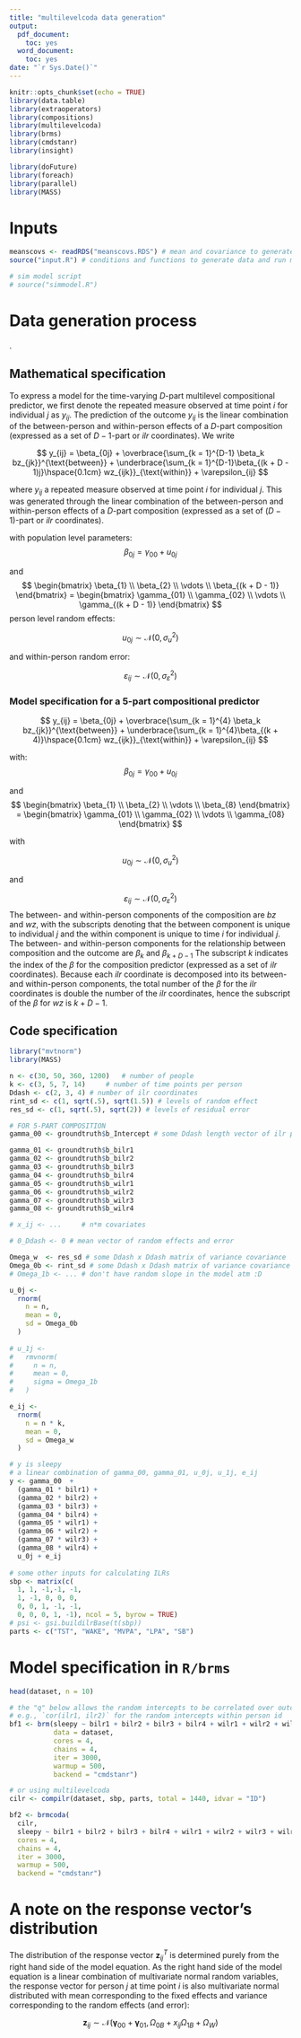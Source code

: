 ```yaml
---
title: "multilevelcoda data generation"
output:
  pdf_document:
    toc: yes
  word_document:
    toc: yes
date: "`r Sys.Date()`"
---
```


```r
knitr::opts_chunk$set(echo = TRUE)
library(data.table)
library(extraoperators)
library(compositions)
library(multilevelcoda)
library(brms)
library(cmdstanr)
library(insight)

library(doFuture)
library(foreach)
library(parallel)
library(MASS)
```

\newpage

# Inputs 

```r
meanscovs <- readRDS("meanscovs.RDS") # mean and covariance to generate data
source("input.R") # conditions and functions to generate data and run models

# sim model script
# source("simmodel.R")
```

\newpage

# Data generation process
\textcolor{red}{The model we are using is a multilevel model with compositional predictors, 
specifically daily $D$-part sleep-wake behaviours predicting sleepiness. 
It corresponds to the Multilevel models with compositional predictors section in the package paper.
In this study, model includes random intercept, no random slopes}.

## Mathematical specification
To express a model for the time-varying $D$-part multilevel compositional predictor, 
we first denote the repeated measure observed at time point $i$ for individual $j$ as $y_{ij}$. 
The prediction of the outcome $y_{ij}$ is the linear combination of the between-person and 
within-person effects of a $D$-part composition (expressed as a set of $D-1$-part or $ilr$ coordinates). 
We write

$$
y_{ij} = \beta_{0j} + 
  \overbrace{\sum_{k = 1}^{D-1} \beta_k bz_{jk}}^{\text{between}} + 
  \underbrace{\sum_{k = 1}^{D-1}\beta_{(k + D - 1)j}\hspace{0.1cm} wz_{ijk}}_{\text{within}} +
  \varepsilon_{ij}
$$

where 
${y}_{ij}$ a repeated measure observed at time point $i$ for individual $j$. 
This was generated through the linear combination of the between-person and 
within-person effects of a $D$-part composition (expressed as a set of $(D - 1)$-part or $ilr$ coordinates).

with population level parameters: 
$$\beta_{0j} = \gamma_{00} + u_{0j}$$

and
$$
\begin{bmatrix}
\beta_{1} \\
\beta_{2} \\
\vdots \\
\beta_{(k + D - 1)}
\end{bmatrix} 
= 
\begin{bmatrix}
\gamma_{01} \\
\gamma_{02} \\
\vdots \\
\gamma_{(k + D - 1)}
\end{bmatrix}
$$
person level random effects: 

$$u_{0j} \sim \mathcal{N}(0, \sigma^{2}_{u})$$


and within-person random error:

$$\varepsilon_{ij} \sim \mathcal{N}(0, \sigma^{2}_{\varepsilon})$$

### Model specification for a 5-part compositional predictor

$$
y_{ij} = \beta_{0j} + 
  \overbrace{\sum_{k = 1}^{4} \beta_k bz_{jk}}^{\text{between}} + 
  \underbrace{\sum_{k = 1}^{4}\beta_{(k + 4)}\hspace{0.1cm} wz_{ijk}}_{\text{within}} +
  \varepsilon_{ij}
$$

with: 
$$\beta_{0j} = \gamma_{00} + u_{0j}$$

and
$$
\begin{bmatrix}
\beta_{1} \\
\beta_{2} \\
\vdots \\
\beta_{8}
\end{bmatrix} 
= 
\begin{bmatrix}
\gamma_{01} \\
\gamma_{02} \\
\vdots \\
\gamma_{08} 
\end{bmatrix}
$$

with 

$$u_{0j} \sim \mathcal{N}(0, \sigma^{2}_{u})$$


and

$$\varepsilon_{ij} \sim \mathcal{N}(0, \sigma^{2}_{\varepsilon})$$
The between- and within-person components of the composition are $bz$ and $wz$, with 
the subscripts denoting that the between component is unique to individual $j$ 
and the within component is unique to time $i$ for individual $j$. 
The between- and within-person components for the 
relationship between composition and the outcome are $\beta_k$ and $\beta_{k + D - 1}$
The subscript $k$ indicates the index of the $\beta$ for the composition predictor 
(expressed as a set of $ilr$ coordinates).
Because each $ilr$ coordinate is decomposed into its between- and within-person components, 
the total number of the $\beta$ for the $ilr$ coordinates is double the number of the $ilr$ coordinates, 
hence the subscript of the $\beta$ for $wz$ is $k + D - 1$.

\newpage

## Code specification

```r

library("mvtnorm")
library(MASS)

n <- c(30, 50, 360, 1200)   # number of people
k <- c(3, 5, 7, 14)     # number of time points per person
Ddash <- c(2, 3, 4) # number of ilr coordinates
rint_sd <- c(1, sqrt(.5), sqrt(1.5)) # levels of random effect
res_sd <- c(1, sqrt(.5), sqrt(2)) # levels of residual error

# FOR 5-PART COMPOSITION
gamma_00 <- groundtruth$b_Intercept # some Ddash length vector of ilr population intercepts

gamma_01 <- groundtruth$b_bilr1
gamma_02 <- groundtruth$b_bilr2 
gamma_03 <- groundtruth$b_bilr3 
gamma_04 <- groundtruth$b_bilr4
gamma_05 <- groundtruth$b_wilr1 
gamma_06 <- groundtruth$b_wilr2
gamma_07 <- groundtruth$b_wilr3
gamma_08 <- groundtruth$b_wilr4

# x_ij <- ...     # n*m covariates

# 0_Ddash <- 0 # mean vector of random effects and error

Omega_w  <- res_sd # some Ddash x Ddash matrix of variance covariance
Omega_0b <- rint_sd # some Ddash x Ddash matrix of variance covariance
# Omega_1b <- ... # don't have random slope in the model atm :D

u_0j <- 
  rnorm(
    n = n, 
    mean = 0,
    sd = Omega_0b
  )
  
# u_1j <- 
#   rmvnorm(
#     n = n, 
#     mean = 0,
#     sigma = Omega_1b
#   )

e_ij <- 
  rnorm(
    n = n * k, 
    mean = 0,
    sd = Omega_w
  )

# y is sleepy
# a linear combination of gamma_00, gamma_01, u_0j, u_1j, e_ij
y <- gamma_00  +
  (gamma_01 * bilr1) +
  (gamma_02 * bilr2) +
  (gamma_03 * bilr3) +
  (gamma_04 * bilr4) +
  (gamma_05 * wilr1) +
  (gamma_06 * wilr2) +
  (gamma_07 * wilr3) +
  (gamma_08 * wilr4) +
  u_0j + e_ij
  
# some other inputs for calculating ILRs
sbp <- matrix(c(
  1, 1, -1,-1, -1,
  1, -1, 0, 0, 0,
  0, 0, 1, -1, -1,
  0, 0, 0, 1, -1), ncol = 5, byrow = TRUE) 
# psi <- gsi.buildilrBase(t(sbp))
parts <- c("TST", "WAKE", "MVPA", "LPA", "SB")
```

\newpage
# Model specification in `R/brms`

```r

head(dataset, n = 10)

# the "q" below allows the random intercepts to be correlated over outcome vars
# e.g., `cor(ilr1, ilr2)` for the random intercepts within person id 
bf1 <- brm(sleepy ~ bilr1 + bilr2 + bilr3 + bilr4 + wilr1 + wilr2 + wilr3 + wilr4 + (1 | ID),
           data = dataset,
           cores = 4,
           chains = 4,
           iter = 3000,
           warmup = 500,
           backend = "cmdstanr")

# or using multilevelcoda
cilr <- compilr(dataset, sbp, parts, total = 1440, idvar = "ID")

bf2 <- brmcoda(
  cilr,
  sleepy ~ bilr1 + bilr2 + bilr3 + bilr4 + wilr1 + wilr2 + wilr3 + wilr4 + (1 | ID),
  cores = 4,
  chains = 4,
  iter = 3000,
  warmup = 500,
  backend = "cmdstanr")

```

\newpage

# A note on the response vector's distribution

The distribution of the response vector $\boldsymbol{z}_{ij}^T$ is determined purely from the right hand side of the model equation. As the right hand side of the model equation is a linear combination of multivariate normal random variables, the response vector for person $j$ at time point $i$ is also multivariate normal distributed with mean corresponding to the fixed effects and variance corresponding to the random effects (and error):

$$
\boldsymbol{z}_{ij}
\sim 
\mathcal{N}\left(
\boldsymbol{\gamma}_{00} + \boldsymbol{\gamma}_{01},
\Omega_{0B} + x_{ij} \Omega_{1B} + \Omega_W 
\right)
$$










